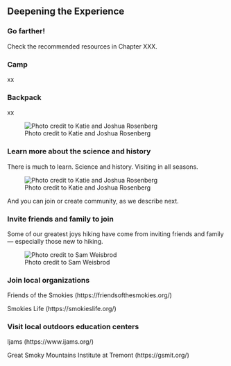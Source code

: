 ## Deepening the Experience

### Go farther!

Check the recommended resources in Chapter XXX.

### Camp 

xx

### Backpack

xx

![Photo credit to Katie and Joshua Rosenberg](img/kids-leconte.jpeg)

### Learn more about the science and history

There is much to learn. Science and history. Visiting in all seasons.

![Photo credit to Katie and Joshua Rosenberg](img/maple leaf.jpeg)

And you can join or create community, as we describe next.

### Invite friends and family to join

Some of our greatest joys hiking have come from inviting friends and family --- especially those new to hiking.

![Photo credit to Sam Weisbrod](img/jonah-levi.jpg)

### Join local organizations

Friends of the Smokies (https://friendsofthesmokies.org/)

Smokies Life (https://smokieslife.org/)

### Visit local outdoors education centers

Ijams (https://www.ijams.org/)

Great Smoky Mountains Institute at Tremont (https://gsmit.org/)
